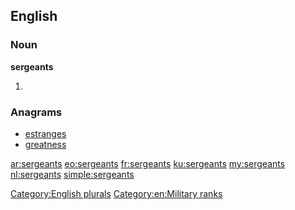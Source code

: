 ==English==

===Noun===
'''sergeants'''

# {{plural of|sergeant}}

===Anagrams===
* [[estranges#English|estranges]]
* [[greatness#English|greatness]]

[[Category:English plurals]]
[[Category:en:Military ranks]]

[[ar:sergeants]]
[[eo:sergeants]]
[[fr:sergeants]]
[[ku:sergeants]]
[[my:sergeants]]
[[nl:sergeants]]
[[simple:sergeants]]